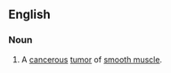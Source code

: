 ==English==
{{wikipedia}}

===Noun===
{{en-noun|s|leiomyosarcomata}}

# {{label|en|pathology}} A [[cancerous]] [[tumor]] of [[smooth muscle]].